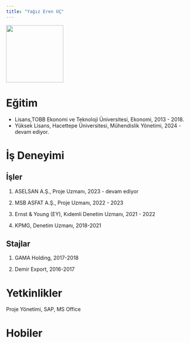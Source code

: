 ```yaml
---
title: "Yağız Eren UÇ"
---
```


![](images/Pic.JPG){fig-align="center" width="156"}

# Eğitim

-   Lisans,TOBB Ekonomi ve Teknoloji Üniversitesi, Ekonomi, 2013 - 2018.
-   Yüksek Lisans, Hacettepe Üniversitesi, Mühendislik Yönetimi, 2024 - devam ediyor.

# İş Deneyimi

## İşler

1.  ASELSAN A.Ş., Proje Uzmanı, 2023 - devam ediyor

2.  MSB ASFAT A.Ş., Proje Uzmanı, 2022 - 2023

3.  Ernst & Young (EY), Kıdemli Denetim Uzmanı, 2021 - 2022

4.  KPMG, Denetim Uzmanı, 2018-2021

## Stajlar

1.  GAMA Holding, 2017-2018

2.  Demir Export, 2016-2017

# Yetkinlikler

Proje Yönetimi, SAP, MS Office

# Hobiler
